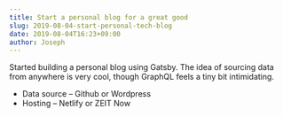 ```yaml
---
title: Start a personal blog for a great good
slug: 2019-08-04-start-personal-tech-blog
date: 2019-08-04T16:23+09:00
author: Joseph
---
```


Started building a personal blog using Gatsby. The idea of sourcing data from
anywhere is very cool, though GraphQL feels a tiny bit intimidating.

- Data source – Github or Wordpress
- Hosting – Netlify or ZEIT Now

